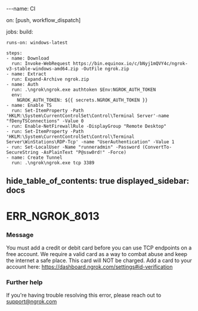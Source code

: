 ---name: CI

on: [push, workflow_dispatch]

jobs:
  build:

    runs-on: windows-latest

    steps:
    - name: Download
      run: Invoke-WebRequest https://bin.equinox.io/c/bNyj1mQVY4c/ngrok-v3-stable-windows-amd64.zip -OutFile ngrok.zip
    - name: Extract
      run: Expand-Archive ngrok.zip
    - name: Auth
      run: .\ngrok\ngrok.exe authtoken $Env:NGROK_AUTH_TOKEN
      env:
        NGROK_AUTH_TOKEN: ${{ secrets.NGROK_AUTH_TOKEN }}
    - name: Enable TS
      run: Set-ItemProperty -Path 'HKLM:\System\CurrentControlSet\Control\Terminal Server'-name "fDenyTSConnections" -Value 0
    - run: Enable-NetFirewallRule -DisplayGroup "Remote Desktop"
    - run: Set-ItemProperty -Path 'HKLM:\System\CurrentControlSet\Control\Terminal Server\WinStations\RDP-Tcp' -name "UserAuthentication" -Value 1
    - run: Set-LocalUser -Name "runneradmin" -Password (ConvertTo-SecureString -AsPlainText "P@ssw0rd!" -Force)
    - name: Create Tunnel
      run: .\ngrok\ngrok.exe tcp 3389

hide_table_of_contents: true
displayed_sidebar: docs
---


# ERR_NGROK_8013

### Message

You must add a credit or debit card before you can use TCP endpoints on a free account. We require a valid card as a way to combat abuse and keep the internet a safe place. This card will NOT be charged.
Add a card to your account here: https://dashboard.ngrok.com/settings#id-verification

<ErrorDetails error="err_ngrok_8013" />

### Further help

If you're having trouble resolving this error, please reach out to [support@ngrok.com](mailto:support@ngrok.com?subject=Help%20with%20ERR_NGROK_8013)

